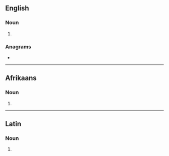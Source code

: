 ==English==

===Noun===
{{head|en|noun form}}

# {{en-irregular plural of|ending=des|incus}}

===Anagrams===
* {{anagrams|en|a=cdeinsu|incused|induces}}

----

==Afrikaans==

===Noun===
{{head|af|noun form}}

# {{plural of|af|incus}}

----

==Latin==

===Noun===
{{la-noun-form|incūdēs}}

# {{inflection of|la|incūs||nom//acc//voc|p}}